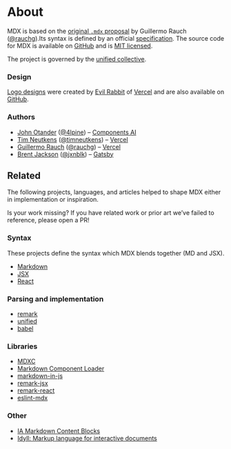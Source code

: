 # About

MDX is based on the [original `.mdx` proposal][idea] by Guillermo Rauch
([@rauchg][rauchg]).Its syntax is defined by an official [specification][].
The source code for MDX is available on [GitHub][] and is [MIT licensed][license].

The project is governed by the [unified collective][governance].

### Design

[Logo designs][design] were created by [Evil Rabbit][] of [Vercel][] and are
also available on [GitHub][design].

### Authors

- [John Otander][john] ([@4lpine][4lpine]) – [Components AI](https://components.ai)
- [Tim Neutkens][tim] ([@timneutkens][timneutkens]) – [Vercel][]
- [Guillermo Rauch][guillermo] ([@rauchg][rauchg]) – [Vercel][]
- [Brent Jackson][brent] ([@jxnblk][jxnblk]) – [Gatsby](https://gatsbyjs.com)

## Related

The following projects, languages, and articles helped to shape MDX either in
implementation or inspiration.

Is your work missing?
If you have related work or prior art we’ve failed to reference, please open a
PR!

### Syntax

These projects define the syntax which MDX blends together (MD and JSX).

- [Markdown](https://daringfireball.net/projects/markdown/syntax)
- [JSX](https://reactjs.org/docs/introducing-jsx.html)
- [React](https://reactjs.org/)

### Parsing and implementation

- [remark](https://remark.js.org)
- [unified](https://unifiedjs.com)
- [babel](https://babeljs.io)

### Libraries

- [MDXC](https://github.com/jamesknelson/mdxc)
- [Markdown Component Loader](https://github.com/ticky/markdown-component-loader)
- [markdown-in-js](https://github.com/threepointone/markdown-in-js)
- [remark-jsx](https://github.com/fazouane-marouane/remark-jsx)
- [remark-react](https://github.com/mapbox/remark-react)
- [eslint-mdx](https://github.com/rx-ts/eslint-mdx)

### Other

- [IA Markdown Content Blocks](https://github.com/iainc/Markdown-Content-Blocks)
- [Idyll: Markup language for interactive documents](https://idyll-lang.org)

[github]: https://github.com/mdx-js/mdx
[license]: https://github.com/mdx-js/mdx/blob/master/license
[specification]: https://github.com/mdx-js/specification
[governance]: https://github.com/unifiedjs/collective
[design]: https://github.com/mdx-js/design
[idea]: https://spectrum.chat/thread/1021be59-2738-4511-aceb-c66921050b9a
[john]: https://johno.com
[tim]: https://github.com/timneutkens
[guillermo]: https://rauchg.com
[brent]: https://jxnblk.com
[4lpine]: https://twitter.com/4lpine
[rauchg]: https://twitter.com/rauchg
[timneutkens]: https://twitter.com/timneutkens
[jxnblk]: https://twitter.com/jxnblk
[evil rabbit]: https://twitter.com/evilrabbit_
[vercel]: https://vercel.com
